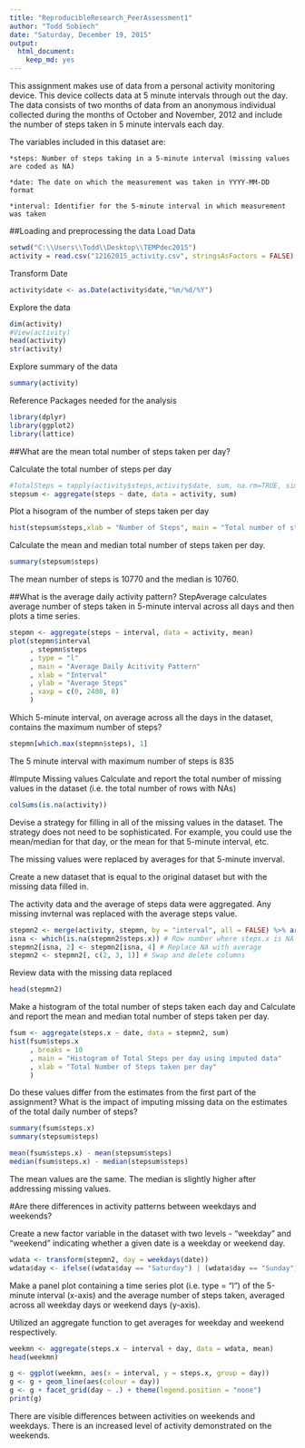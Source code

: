 ```yaml
---
title: "ReproducibleResearch_PeerAssessment1"
author: "Todd Sobiech"
date: "Saturday, December 19, 2015"
output:
  html_document:
    keep_md: yes
---
```


This assignment makes use of data from a personal activity monitoring device. This device collects data at 5 minute intervals through out the day. The data consists of two months of data from an anonymous individual collected during the months of October and November, 2012 and include the number of steps taken in 5 minute intervals each day.

The variables included in this dataset are:

    *steps: Number of steps taking in a 5-minute interval (missing values are coded as NA)

    *date: The date on which the measurement was taken in YYYY-MM-DD format

    *interval: Identifier for the 5-minute interval in which measurement was taken


##Loading and preprocessing the data
Load Data
```r
setwd("C:\\Users\\Todd\\Desktop\\TEMPdec2015")
activity = read.csv("12162015_activity.csv", stringsAsFactors = FALSE)
```

Transform Date
```r
activity$date <- as.Date(activity$date,"%m/%d/%Y")
```

Explore the data
```r
dim(activity)
#View(activity)
head(activity)
str(activity)
```


Explore summary of the data
```r
summary(activity)
```


Reference Packages needed for the analysis

```r
library(dplyr)
library(ggplot2)
library(lattice)
```

##What are the mean total number of steps taken per day?

Calculate the total number of steps per day

```r
#TotalSteps = tapply(activity$steps,activity$date, sum, na.rm=TRUE, simplify = TRUE)
stepsum <- aggregate(steps ~ date, data = activity, sum)
```

Plot a hisogram of the number of steps taken per day
```r
hist(stepsum$steps,xlab = "Number of Steps", main = "Total number of steps taken each day",breaks = 10)
```


Calculate the mean and median total number of steps taken per day.

```r
summary(stepsum$steps)
```
The mean number of steps is 10770 and the median is 10760.

##What is the average daily activity pattern?
StepAverage calculates average number of steps taken in 5-minute interval across all days and then plots a time series.

```r
stepmn <- aggregate(steps ~ interval, data = activity, mean)
plot(stepmn$interval
     , stepmn$steps
     , type = "l"
     , main = "Average Daily Acitivity Pattern"
     , xlab = "Interval"
     , ylab = "Average Steps"
     , xaxp = c(0, 2400, 8)
     )
```    



Which 5-minute interval, on average across all the days in the dataset, contains the maximum number of steps?
```r
stepmn[which.max(stepmn$steps), 1]
```
The 5 minute interval with maximum number of steps is 835


#Impute Missing values
Calculate and report the total number of missing values in the dataset (i.e. the total number of rows with NAs)
```r
colSums(is.na(activity))
```


Devise a strategy for filling in all of the missing values in the dataset. The strategy does not need to be sophisticated. For example, you could use the mean/median for that day, or the mean for that 5-minute interval, etc.

The missing values were replaced by averages for that 5-minute inverval.

Create a new dataset that is equal to the original dataset but with the missing data filled in.

The activity data and the average of steps data were aggregated. Any missing invternal was replaced with the average steps value.

```r
stepmn2 <- merge(activity, stepmn, by = "interval", all = FALSE) %>% arrange(date, interval)
isna <- which(is.na(stepmn2$steps.x)) # Row number where steps.x is NA
stepmn2[isna, 2] <- stepmn2[isna, 4] # Replace NA with average
stepmn2 <- stepmn2[, c(2, 3, 1)] # Swap and delete columns
```


Review data with the missing data replaced
```r
head(stepmn2)
```



Make a histogram of the total number of steps taken each day and Calculate and report the mean and median total number of steps taken per day.

```r
fsum <- aggregate(steps.x ~ date, data = stepmn2, sum)
hist(fsum$steps.x
     , breaks = 10
     , main = "Histogram of Total Steps per day using imputed data"
     , xlab = "Total Number of Steps taken per day"
     )
```
     

Do these values differ from the estimates from the first part of the assignment? What is the impact of imputing missing data on the estimates of the total daily number of steps?


```r
summary(fsum$steps.x)
summary(stepsum$steps)
```


```r
mean(fsum$steps.x) - mean(stepsum$steps)
median(fsum$steps.x) - median(stepsum$steps)
```

The mean values are the same.  The median is slightly higher after addressing missing values.


#Are there differences in activity patterns between weekdays and weekends?

Create a new factor variable in the dataset with two levels - "weekday" and "weekend" indicating whether a given date is a weekday or weekend day.


```r
wdata <- transform(stepmn2, day = weekdays(date))
wdata$day <- ifelse((wdata$day == "Saturday") | (wdata$day == "Sunday"), "Weekend", "Weekday")
```


Make a panel plot containing a time series plot (i.e. type = "l") of the 5-minute interval (x-axis) and the average number of steps taken, averaged across all weekday days or weekend days (y-axis).

Utilized an aggregate function to get averages for weekday and weekend respectively.

```r
weekmn <- aggregate(steps.x ~ interval + day, data = wdata, mean)
head(weekmn)
```



```r
g <- ggplot(weekmn, aes(x = interval, y = steps.x, group = day))
g <- g + geom_line(aes(colour = day))
g <- g + facet_grid(day ~ .) + theme(legend.position = "none") 
print(g)
```

There are visible differences between activities on weekends and weekdays.  There is an increased level of activity demonstrated on the weekends.
